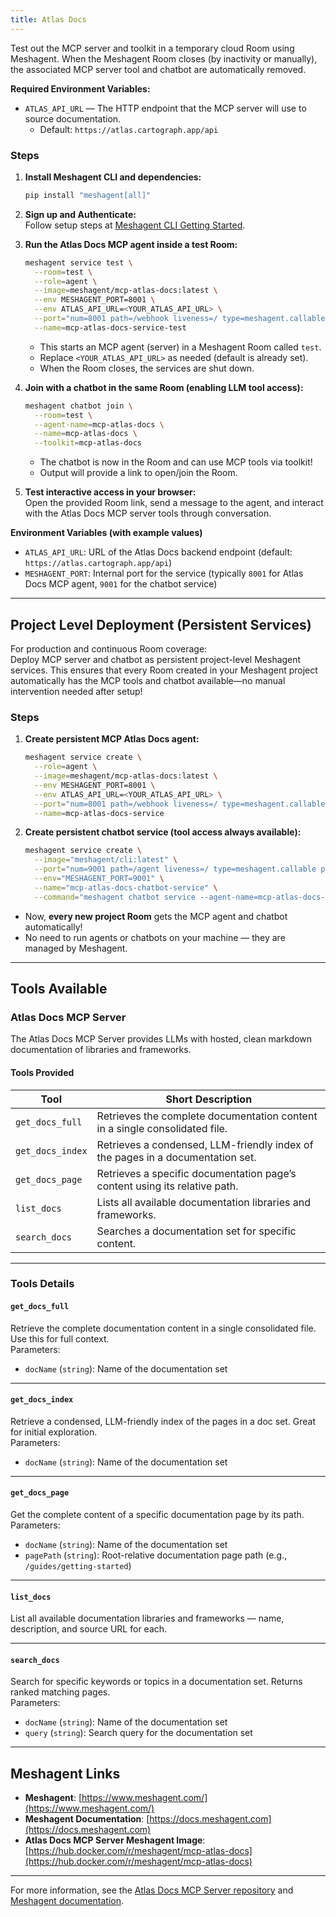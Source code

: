```yaml
---
title: Atlas Docs
---
```



Test out the MCP server and toolkit in a temporary cloud Room using Meshagent. When the Meshagent Room closes (by inactivity or manually), the associated MCP server tool and chatbot are automatically removed.

**Required Environment Variables:**

- `ATLAS_API_URL` — The HTTP endpoint that the MCP server will use to source documentation.
  - Default: `https://atlas.cartograph.app/api`

### Steps

1. **Install Meshagent CLI and dependencies:**  
   ```bash
   pip install "meshagent[all]"
   ```

2. **Sign up and Authenticate:**  
   Follow setup steps at [Meshagent CLI Getting Started](https://docs.meshagent.com/cli/getting_started).

3. **Run the Atlas Docs MCP agent inside a test Room:**  
   ```bash
   meshagent service test \
     --room=test \
     --role=agent \
     --image=meshagent/mcp-atlas-docs:latest \
     --env MESHAGENT_PORT=8001 \
     --env ATLAS_API_URL=<YOUR_ATLAS_API_URL> \
     --port="num=8001 path=/webhook liveness=/ type=meshagent.callable" \
     --name=mcp-atlas-docs-service-test
   ```
   - This starts an MCP agent (server) in a Meshagent Room called `test`.
   - Replace `<YOUR_ATLAS_API_URL>` as needed (default is already set).
   - When the Room closes, the services are shut down.

4. **Join with a chatbot in the same Room (enabling LLM tool access):**  
   ```bash
   meshagent chatbot join \
     --room=test \
     --agent-name=mcp-atlas-docs \
     --name=mcp-atlas-docs \
     --toolkit=mcp-atlas-docs
   ```
   - The chatbot is now in the Room and can use MCP tools via toolkit!
   - Output will provide a link to open/join the Room.

5. **Test interactive access in your browser:**  
   Open the provided Room link, send a message to the agent, and interact with the Atlas Docs MCP server tools through conversation.


**Environment Variables (with example values)**

- `ATLAS_API_URL`: URL of the Atlas Docs backend endpoint (default: `https://atlas.cartograph.app/api`)
- `MESHAGENT_PORT`: Internal port for the service (typically `8001` for Atlas Docs MCP agent, `9001` for the chatbot service)


---

## Project Level Deployment (Persistent Services)

For production and continuous Room coverage:  
Deploy MCP server and chatbot as persistent project-level Meshagent services. This ensures that every Room created in your Meshagent project automatically has the MCP tools and chatbot available—no manual intervention needed after setup!

### Steps

1. **Create persistent MCP Atlas Docs agent:**
   ```bash
   meshagent service create \
     --role=agent \
     --image=meshagent/mcp-atlas-docs:latest \
     --env MESHAGENT_PORT=8001 \
     --env ATLAS_API_URL=<YOUR_ATLAS_API_URL> \
     --port="num=8001 path=/webhook liveness=/ type=meshagent.callable" \
     --name=mcp-atlas-docs-service
   ```

2. **Create persistent chatbot service (tool access always available):**
   ```bash
   meshagent service create \
     --image="meshagent/cli:latest" \
     --port="num=9001 path=/agent liveness=/ type=meshagent.callable participant_name=mcp-atlas-docs-chatbot" \
     --env="MESHAGENT_PORT=9001" \
     --name="mcp-atlas-docs-chatbot-service" \
     --command="meshagent chatbot service --agent-name=mcp-atlas-docs-chatbot --toolkit=mcp-atlas-docs"
   ```

- Now, **every new project Room** gets the MCP agent and chatbot automatically!
- No need to run agents or chatbots on your machine — they are managed by Meshagent.

---

## Tools Available

### Atlas Docs MCP Server

The Atlas Docs MCP Server provides LLMs with hosted, clean markdown documentation of libraries and frameworks.

#### Tools Provided

Tool | Short Description
-|-
`get_docs_full` | Retrieves the complete documentation content in a single consolidated file.
`get_docs_index` | Retrieves a condensed, LLM-friendly index of the pages in a documentation set.
`get_docs_page` | Retrieves a specific documentation page’s content using its relative path.
`list_docs` | Lists all available documentation libraries and frameworks.
`search_docs` | Searches a documentation set for specific content.

---

### Tools Details

#### `get_docs_full`
Retrieve the complete documentation content in a single consolidated file. Use this for full context.  
Parameters:  
- `docName` (`string`): Name of the documentation set

---

#### `get_docs_index`
Retrieve a condensed, LLM-friendly index of the pages in a doc set. Great for initial exploration.  
Parameters:  
- `docName` (`string`): Name of the documentation set

---

#### `get_docs_page`
Get the complete content of a specific documentation page by its path.  
Parameters:  
- `docName` (`string`): Name of the documentation set  
- `pagePath` (`string`): Root-relative documentation page path (e.g., `/guides/getting-started`)

---

#### `list_docs`
List all available documentation libraries and frameworks — name, description, and source URL for each.

---

#### `search_docs`
Search for specific keywords or topics in a documentation set. Returns ranked matching pages.  
Parameters:  
- `docName` (`string`): Name of the documentation set  
- `query` (`string`): Search query for the documentation set

---

## Meshagent Links

- **Meshagent**: [https://www.meshagent.com/](https://www.meshagent.com/)
- **Meshagent Documentation**: [https://docs.meshagent.com](https://docs.meshagent.com)
- **Atlas Docs MCP Server Meshagent Image**: [https://hub.docker.com/r/meshagent/mcp-atlas-docs](https://hub.docker.com/r/meshagent/mcp-atlas-docs)

---

For more information, see the [Atlas Docs MCP Server repository](https://github.com/CartographAI/atlas-docs-mcp) and [Meshagent documentation](https://docs.meshagent.com).